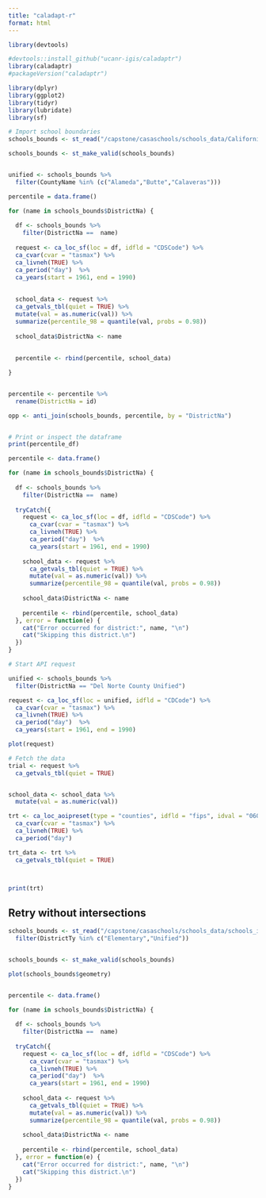 ```yaml
---
title: "caladapt-r"
format: html
---
```


```r
library(devtools)

#devtools::install_github("ucanr-igis/caladaptr")
library(caladaptr)
#packageVersion("caladaptr")

library(dplyr)
library(ggplot2)
library(tidyr)
library(lubridate)
library(sf)
```


```r
# Import school boundaries
schools_bounds <- st_read("/capstone/casaschools/schools_data/California_School_District_Areas_2022-23/California_School_District_Areas_2022-23.shp") 

schools_bounds <- st_make_valid(schools_bounds)


unified <- schools_bounds %>% 
  filter(CountyName %in% (c("Alameda","Butte","Calaveras")))

percentile = data.frame()

for (name in schools_bounds$DistrictNa) {
  
  df <- schools_bounds %>% 
    filter(DistrictNa ==  name)
  
  request <- ca_loc_sf(loc = df, idfld = "CDSCode") %>% 
  ca_cvar(cvar = "tasmax") %>% 
  ca_livneh(TRUE) %>% 
  ca_period("day")  %>% 
  ca_years(start = 1961, end = 1990)
  
  
  school_data <- request %>% 
  ca_getvals_tbl(quiet = TRUE) %>% 
  mutate(val = as.numeric(val)) %>%
  summarize(percentile_98 = quantile(val, probs = 0.98))
  
  school_data$DistrictNa <- name
  
  
  percentile <- rbind(percentile, school_data)

}


percentile <- percentile %>% 
  rename(DistrictNa = id)

opp <- anti_join(schools_bounds, percentile, by = "DistrictNa")


# Print or inspect the dataframe
print(percentile_df)
```
```r
percentile <- data.frame()

for (name in schools_bounds$DistrictNa) {
  
  df <- schools_bounds %>% 
    filter(DistrictNa ==  name)
  
  tryCatch({
    request <- ca_loc_sf(loc = df, idfld = "CDSCode") %>% 
      ca_cvar(cvar = "tasmax") %>% 
      ca_livneh(TRUE) %>% 
      ca_period("day")  %>% 
      ca_years(start = 1961, end = 1990)
    
    school_data <- request %>% 
      ca_getvals_tbl(quiet = TRUE) %>% 
      mutate(val = as.numeric(val)) %>%
      summarize(percentile_98 = quantile(val, probs = 0.98))
    
    school_data$DistrictNa <- name
    
    percentile <- rbind(percentile, school_data)
  }, error = function(e) {
    cat("Error occurred for district:", name, "\n")
    cat("Skipping this district.\n")
  })
}

```



```r
# Start API request

unified <- schools_bounds %>% 
  filter(DistrictNa == "Del Norte County Unified")

request <- ca_loc_sf(loc = unified, idfld = "CDCode") %>% 
  ca_cvar(cvar = "tasmax") %>% 
  ca_livneh(TRUE) %>% 
  ca_period("day")  %>% 
  ca_years(start = 1961, end = 1990)

plot(request)
```

```r
# Fetch the data
trial <- request %>% 
  ca_getvals_tbl(quiet = TRUE)


school_data <- school_data %>% 
  mutate(val = as.numeric(val))

trt <- ca_loc_aoipreset(type = "counties", idfld = "fips", idval = "06015") %>% 
  ca_cvar(cvar = "tasmax") %>% 
  ca_livneh(TRUE) %>% 
  ca_period("day") 

trt_data <- trt %>% 
  ca_getvals_tbl(quiet = TRUE)



print(trt)
```

## Retry without intersections

```r

schools_bounds <- st_read("/capstone/casaschools/schools_data/schools_intersect/schools_intersect_bounds.shp") %>% 
  filter(DistrictTy %in% c("Elementary","Unified"))


schools_bounds <- st_make_valid(schools_bounds)

plot(schools_bounds$geometry)


percentile <- data.frame()

for (name in schools_bounds$DistrictNa) {
  
  df <- schools_bounds %>% 
    filter(DistrictNa ==  name)
  
  tryCatch({
    request <- ca_loc_sf(loc = df, idfld = "CDSCode") %>% 
      ca_cvar(cvar = "tasmax") %>% 
      ca_livneh(TRUE) %>% 
      ca_period("day")  %>% 
      ca_years(start = 1961, end = 1990)
    
    school_data <- request %>% 
      ca_getvals_tbl(quiet = TRUE) %>% 
      mutate(val = as.numeric(val)) %>%
      summarize(percentile_98 = quantile(val, probs = 0.98))
    
    school_data$DistrictNa <- name
    
    percentile <- rbind(percentile, school_data)
  }, error = function(e) {
    cat("Error occurred for district:", name, "\n")
    cat("Skipping this district.\n")
  })
}

```

